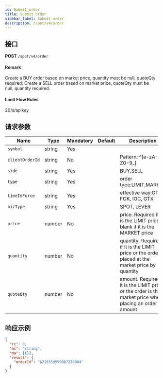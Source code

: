 ```yaml
---
id: Submit_order
title: Submit order
sidebar_label: Submit order
description: /spot/v4/order
---
```


## 接口

**POST** `/spot/v4/order`

#### **Remark**

Create a BUY order based on market price, quantity must be null, quoteQty required; Create a SELL order based on market price, quoteQty must be null, quantity required.

#### **Limit Flow Rules**

20/s/apikey

## 请求参数

| Name | Type | Mandatory | Default | Description |
| --- | --- | --- | --- | --- |
| `symbol` | string | Yes |  |  |
| `clientOrderId` | string | No |  | Pattern: ^[a-zA-Z0-9_] |
| `side` | string | Yes |  | BUY,SELL |
| `type` | string | Yes |  | order type:LIMIT,MARKET |
| `timeInForce` | string | Yes |  | effective way:GTC, FOK, IOC, GTX |
| `bizType` | string | Yes |  | SPOT, LEVER |
| `price` | number | No |  | price. Required if it is the LIMIT price; blank if it is the MARKET price |
| `quantity` | number | No |  | quantity. Required if it is the LIMIT price or the order is placed at the market price by quantity |
| `quoteQty` | number | No |  | amount. Required if it is the LIMIT price or the order is the market price when placing an order by amount |

## 响应示例

```json
{
  "rc": 0,
  "mc": "string",
  "ma": [{}],
  "result": {
    "orderId": "6216559590087220004"
  }
}
```
